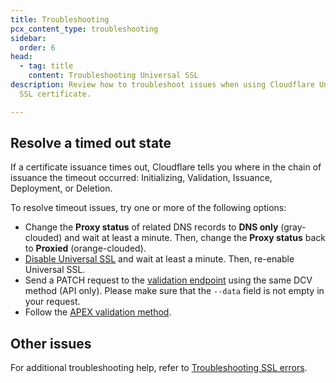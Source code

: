 ```yaml
---
title: Troubleshooting
pcx_content_type: troubleshooting
sidebar:
  order: 6
head:
  - tag: title
    content: Troubleshooting Universal SSL
description: Review how to troubleshoot issues when using Cloudflare Universal
  SSL certificate.

---
```


## Resolve a timed out state

If a certificate issuance times out, Cloudflare tells you where in the chain of issuance the timeout occurred: Initializing, Validation, Issuance, Deployment, or Deletion.

To resolve timeout issues, try one or more of the following options:

* Change the **Proxy status** of related DNS records to **DNS only** (gray-clouded) and wait at least a minute. Then, change the **Proxy status** back to **Proxied** (orange-clouded).
* [Disable Universal SSL](/ssl/edge-certificates/universal-ssl/disable-universal-ssl/) and wait at least a minute. Then, re-enable Universal SSL.
* Send a PATCH request to the [validation endpoint](/api/resources/ssl/subresources/verification/methods/edit/) using the same DCV method (API only). Please make sure that the `--data` field is not empty in your request.
* Follow the [APEX validation method](/ssl/edge-certificates/changing-dcv-method/methods/#perform-dcv).

## Other issues

For additional troubleshooting help, refer to [Troubleshooting SSL errors](/ssl/troubleshooting/).
